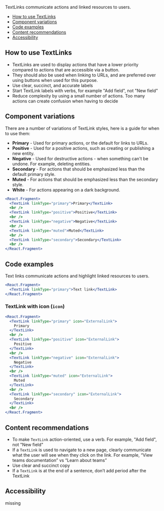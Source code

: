 TextLinks communicate actions and linked resources to users.

- [How to use TextLinks](#how-to-use-TextLinks)
- [Component variations](#component-variations)
- [Code examples](#code-examples)
- [Content recommendations](#content-recommendations)
- [Accessibility](#accessibility)

## How to use TextLinks

- TextLinks are used to display actions that have a lower priority compared to actions that are accessible via a button.
- They should also be used when linking to URLs, and are preferred over using buttons when used for this purpose.
- Use clear, succinct, and accurate labels
- Start TextLink labels with verbs, for example "Add field", not "New field"
- Reduce complexity by using a small number of actions. Too many actions can create confusion when having to decide

## Component variations

There are a number of variations of TextLink styles, here is a guide for when to use them:

- **Primary** - Used for primary actions, or the default for links to URLs.
- **Positive** - Used for a positive actions, such as creating or publishing a new entity.
- **Negative** - Used for destructive actions - when something can't be undone. For example, deleting entities.
- **Secondary** - For actions that should be emphasized less than the default primary style.
- **Muted** - For actions that should be emphasized less than the secondary style.
- **White** - For actions appearing on a dark background.

```jsx
<React.Fragment>
  <TextLink linkType="primary">Primary</TextLink>
  <br />
  <TextLink linkType="positive">Positive</TextLink>
  <br />
  <TextLink linkType="negative">Negative</TextLink>
  <br />
  <TextLink linkType="muted">Muted</TextLink>
  <br />
  <TextLink linkType="secondary">Secondary</TextLink>
  <br />
</React.Fragment>
```

## Code examples

Text links communicate actions and highlight linked resources to users.

```jsx
<React.Fragment>
  <TextLink linkType="primary">Text link</TextLink>
</React.Fragment>
```

### TextLink with icon (`icon`)

```jsx
<React.Fragment>
  <TextLink linkType="primary" icon="ExternalLink">
    Primary
  </TextLink>
  <br />
  <TextLink linkType="positive" icon="ExternalLink">
    Positive
  </TextLink>
  <br />
  <TextLink linkType="negative" icon="ExternalLink">
    Negative
  </TextLink>
  <br />
  <TextLink linkType="muted" icon="ExternalLink">
    Muted
  </TextLink>
  <br />
  <TextLink linkType="secondary" icon="ExternalLink">
    Secondary
  </TextLink>
  <br />
</React.Fragment>
```

## Content recommendations

- To make `TextLink` action-oriented, use a verb. For example, "Add field", not "New field"
- If a `TextLink` is used to navigate to a new page, clearly communicate what the user will see when they click on the link. For example, “View teams documentation” vs “Learn about teams”
- Use clear and succinct copy
- If a `TextLink` is at the end of a sentence, don’t add period after the TextLink

## Accessibility

missing
